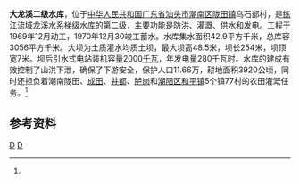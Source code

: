 {{Infobox Reservoir 
|name = 大龙溪二级水库
|nickname =
|image = 
|image_caption = 
|map = 
|map_caption = 
|pushpin_map = China Guangdong
|pushpin_map_caption = 大龙溪二级水库在广东的位置
|code =BHF11000313
|class = 中型水库
|location_of_reservoir = [[广东省|广东省]][[汕头市|汕头市]][[潮南区|潮南区]][[陇田镇|陇田镇]]乌石部村
|location_of_dam = 
|inflow =  
|outflow =  龙溪水
|catchment_area = 42.9
|reservoir_area = 
|mean_depth = 
|maximum_depth = 
|flood_level = 
|normal_water_level =
|dead_water_level = 
|water_quality = 
|island = 
|maximum_storage_capacity = 
|normal_storage_capacity =3056万
|dead_storage_capacity = 
|type_of_dam =土质灌水均质土坝
|elevation_of_dam = 
|height_of_dam = 48.5
|length_of_dam =254
|width_of_dam =7
|installed_capacity = 2000千瓦
|irrigated_area =
|start = 1969年12月
|complete = 1970年12月30日
|cost = 
|emigrate =
|latd = 23
|latm = 08
|lats = 17
|latNS =N 
|longd = 116
|longm = 27
|longs = 03
|longEW = E
|website = 
|footnotes = <ref name="中国河湖大典">{{cite book |author=《[[中国河湖大典|中国河湖大典]]》编纂委员会 |title=《中国河湖大典·珠江卷》 |year=2013年1月 |publisher=中国水利水电出版社 |location=北京 |pages=355页|isbn= 978-7-5170-0561-2 }}</ref>
}}
'''大龙溪二级水库'''，位于[[中华人民共和国|中华人民共和国]][[广东省|广东省]][[汕头市|汕头市]][[潮南区|潮南区]][[陇田镇|陇田镇]]乌石部村，是[[练江_(广东)|练江]]流域[[龙溪_(汕头)|龙溪]]水系梯级水库的第二级，主要功能是防洪、灌溉、供水和发电。工程于1969年12月动工，1970年12月30竣工蓄水。水库集水面积42.9平方千米，总库容3056平方千米。大坝为土质灌水均质土坝，最大坝高48.5米，坝长254米，坝顶宽7米。坝后引水式电站装机容量2000[[千瓦|千瓦]]，年发电量280千瓦时。水库的建成有效控制了山洪下泄，确保了下游安全，保护人口11.66万，耕地面积3920公顷，同时还担负着潮南陇田、[[成田镇|成田]]、[[井都镇|井都]]、[[胪岗镇|胪岗]]和[[潮阳区|潮阳区]][[和平镇_(汕头市)|和平镇]]5个镇77村的农田灌溉任务。<ref name="中国河湖大典"/>

==参考资料==
{{reflist}}
[[Category:广东水库|D]]
[[Category:潮南区|D]]